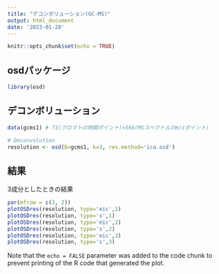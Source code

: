 ---
title: "デコンボリューション(GC-MS)"
output: html_document
date: '2023-01-28'
---

```{r setup, include=FALSE}
knitr::opts_chunk$set(echo = TRUE)
```

## osdパッケージ

```{r osd}
library(osd)
```

## デコンボリューション

```{r deconv, echo=TRUE}
data(gcms1) # 71(クロマトの時間ポイント)×566(MSスペクトルのm/zポイント)

# Deconvolution
resolution <- osd(D=gcms1, k=3, res.method='ica.osd')
```

## 結果

3成分としたときの結果

```{r pressure, echo=TRUE}
par(mfrow = c(3, 2)) 
plotOSDres(resolution, type='eic',1)
plotOSDres(resolution, type='s',1)
plotOSDres(resolution, type='eic',2)
plotOSDres(resolution, type='s',2)
plotOSDres(resolution, type='eic',3)
plotOSDres(resolution, type='s',3)
```

Note that the `echo = FALSE` parameter was added to the code chunk to prevent printing of the R code that generated the plot.
